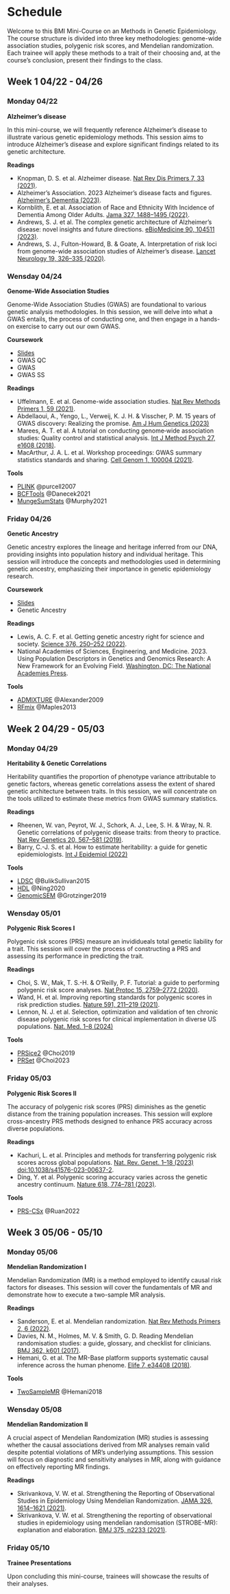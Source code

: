 # Schedule {.unnumbered}
Welcome to this BMI Mini-Course on an Methods in Genetic Epidemiology. The course structure is divided into three key methodologies: genome-wide association studies, polygenic risk scores, and Mendelian randomization. Each trainee will apply these methods to a trait of their choosing and, at the course's conclusion, present their findings to the class.

## Week 1 04/22 - 04/26
### Monday 04/22
**Alzheimer's disease**

In this mini-course, we will frequently reference Alzheimer's disease to illustrate various genetic epidemiology methods. This session aims to introduce Alzheimer's disease and explore significant findings related to its genetic architecture.

**Readings**

- Knopman, D. S. et al. Alzheimer disease. [Nat Rev Dis Primers 7, 33 (2021)](https://doi.org/10.1038/s41572-021-00269-y).
- Alzheimer's Association. 2023 Alzheimer’s disease facts and figures. [Alzheimer’s Dementia (2023)](https://doi.org/10.1002/alz.13016).
- Kornblith, E. et al. Association of Race and Ethnicity With Incidence of Dementia Among Older Adults. [Jama 327, 1488–1495 (2022)](https://doi.org/10.1001/jama.2022.3550).
- Andrews, S. J. et al. The complex genetic architecture of Alzheimer’s disease: novel insights and future directions. [eBioMedicine 90, 104511 (2023)](https://doi.org/10.1016/j.ebiom.2023.104511).
- Andrews, S. J., Fulton-Howard, B. & Goate, A. Interpretation of risk loci from genome-wide association studies of Alzheimer’s disease. [Lancet Neurology 19, 326–335 (2020)](https://doi.org/10.1016/s1474-4422(19)30435-1).

### Wensday 04/24
**Genome-Wide Association Studies**

Genome-Wide Association Studies (GWAS) are foundational to various genetic analysis methodologies. In this session, we will delve into what a GWAS entails, the process of conducting one, and then engage in a hands-on exercise to carry out our own GWAS.

**Coursework**

- [Slides](https://www.dropbox.com/scl/fi/8ybwp5a78wh220t01132b/GWAS.pdf?rlkey=6yw2a6pgjpu0xfkbesiiwaybw&dl=0)
- GWAS QC
- GWAS 
- GWAS SS

**Readings**

- Uffelmann, E. et al. Genome-wide association studies. [Nat Rev Methods Primers 1, 59 (2021)](https://www.nature.com/articles/s43586-021-00056-9).
- Abdellaoui, A., Yengo, L., Verweij, K. J. H. & Visscher, P. M. 15 years of GWAS discovery: Realizing the promise. [Am J Hum Genetics (2023)](https://doi.org/10.1016/j.ajhg.2022.12.011)
- Marees, A. T. et al. A tutorial on conducting genome‐wide association studies: Quality control and statistical analysis. [Int J Method Psych 27, e1608 (2018)](https://doi.org/10.1002/mpr.1608).
- MacArthur, J. A. L. et al. Workshop proceedings: GWAS summary statistics standards and sharing. [Cell Genom 1, 100004 (2021)](https://pubmed.ncbi.nlm.nih.gov/36082306/).
  
**Tools**

- [PLINK](https://www.cog-genomics.org/plink/) @purcell2007
- [BCFTools](https://samtools.github.io/bcftools/howtos/index.html) @Danecek2021
- [MungeSumStats](https://neurogenomics.github.io/MungeSumstats/) @Murphy2021 

### Friday 04/26
**Genetic Ancestry** 

Genetic ancestry explores the lineage and heritage inferred from our DNA, providing insights into population history and individual heritage. This session will introduce the concepts and methodologies used in determining genetic ancestry, emphasizing their importance in genetic epidemiology research. 

**Coursework**

- [Slides](https://www.dropbox.com/scl/fi/xl0qg07teidd2mr9kofnq/GeneticAncestry.pdf?rlkey=tuezagblubu4zb9bc16p80a56&dl=0)
- Genetic Ancestry

**Readings**

- Lewis, A. C. F. et al. Getting genetic ancestry right for science and society. [Science 376, 250–252 (2022)](https://doi.org/10.1126/science.abm7530).
- National Academies of Sciences, Engineering, and Medicine. 2023. Using Population Descriptors in Genetics and Genomics Research: A New Framework for an Evolving Field. [Washington, DC: The National Academies Press](https://doi.org/10.17226/26902).

**Tools**

- [ADMIXTURE](https://dalexander.github.io/admixture/) @Alexander2009
- [RFmix](https://github.com/slowkoni/rfmix) @Maples2013

## Week 2 04/29 - 05/03
### Monday 04/29
**Heritability & Genetic Correlations** 

Heritability quantifies the proportion of phenotype variance attributable to genetic factors, whereas genetic correlations assess the extent of shared genetic architecture between traits. In this session, we will concentrate on the tools utilized to estimate these metrics from GWAS summary statistics.

**Readings**

- Rheenen, W. van, Peyrot, W. J., Schork, A. J., Lee, S. H. & Wray, N. R. Genetic correlations of polygenic disease traits: from theory to practice. [Nat Rev Genetics 20, 567–581 (2019)](https://doi.org/10.1038/s41576-019-0137-z).
- Barry, C.-J. S. et al. How to estimate heritability: a guide for genetic epidemiologists. [Int J Epidemiol (2022)](https://doi.org/10.1093/ije/dyac224)

**Tools**

- [LDSC](https://github.com/bulik/ldsc) @BulikSullivan2015
- [HDL](https://github.com/zhenin/HDL) @Ning2020
- [GenomicSEM](https://github.com/GenomicSEM/GenomicSEM) @Grotzinger2019

### Wensday 05/01
**Polygenic Risk Scores I** 

Polygenic risk scores (PRS) measure an invididueals total genetic liability for a trait. This session will cover the process of constructing a PRS and assessing its performance in predicting the trait.

**Readings**

- Choi, S. W., Mak, T. S.-H. & O’Reilly, P. F. Tutorial: a guide to performing polygenic risk score analyses. [Nat Protoc 15, 2759–2772 (2020)](https://www.nature.com/articles/s41596-020-0353-1).
- Wand, H. et al. Improving reporting standards for polygenic scores in risk prediction studies. [Nature 591, 211–219 (2021)](https://www.nature.com/articles/s41586-021-03243-6).
-  Lennon, N. J. et al. Selection, optimization and validation of ten chronic disease polygenic risk scores for clinical implementation in diverse US populations. [Nat. Med. 1–8 (2024)](doi:10.1038/s41591-024-02796-z)
  
**Tools**  

- [PRSice2](https://choishingwan.github.io/PRSice/) @Choi2019
- [PRSet](https://choishingwan.github.io/PRSice/quick_start_prset/) @Choi2023

### Friday 05/03
**Polygenic Risk Scores II**

The accuracy of polygenic risk scores (PRS) diminishes as the genetic distance from the training population increases. This session will explore cross-ancestry PRS methods designed to enhance PRS accuracy across diverse populations.

**Readings**

- Kachuri, L. et al. Principles and methods for transferring polygenic risk scores across global populations. [Nat. Rev. Genet. 1–18 (2023) doi:10.1038/s41576-023-00637-2](https://www.nature.com/articles/s41576-023-00637-2).
- Ding, Y. et al. Polygenic scoring accuracy varies across the genetic ancestry continuum. [Nature 618, 774–781 (2023)](https://www.nature.com/articles/s41586-023-06079-4).
  
**Tools**

- [PRS-CSx](https://github.com/getian107/PRScsx) @Ruan2022

## Week 3 05/06 - 05/10
### Monday 05/06
**Mendelian Randomization I**

Mendelian Randomization (MR) is a method employed to identify causal risk factors for diseases. This session will cover  the fundamentals of MR and demonstrate how to execute a two-sample MR analysis.

**Readings**

- Sanderson, E. et al. Mendelian randomization. [Nat Rev Methods Primers 2, 6 (2022)](https://www.nature.com/articles/s43586-021-00092-5).
- Davies, N. M., Holmes, M. V. & Smith, G. D. Reading Mendelian randomisation studies: a guide, glossary, and checklist for clinicians. [BMJ 362, k601 (2017)](https://www.bmj.com/content/362/bmj.k601).
- Hemani, G. et al. The MR-Base platform supports systematic causal inference across the human phenome. [Elife 7, e34408 (2018)](https://pubmed.ncbi.nlm.nih.gov/29846171/).

**Tools**

- [TwoSampleMR](https://mrcieu.github.io/TwoSampleMR/) @Hemani2018

### Wensday 05/08
**Mendelian Randomization II** 

A crucial aspect of Mendelian Randomization (MR) studies is assessing whether the causal associations derived from MR analyses remain valid despite potential violations of MR's underlying assumptions. This session will focus on diagnostic and sensitivity analyses in MR, along with guidance on effectively reporting MR findings.

**Readings**

- Skrivankova, V. W. et al. Strengthening the Reporting of Observational Studies in Epidemiology Using Mendelian Randomization. [JAMA 326, 1614–1621 (2021)](https://jamanetwork.com/journals/jama/fullarticle/2785494).
- Skrivankova, V. W. et al. Strengthening the reporting of observational studies in epidemiology using mendelian randomisation (STROBE-MR): explanation and elaboration. [BMJ 375, n2233 (2021)](https://www.bmj.com/content/375/bmj.n2233).
  

### Friday 05/10
**Trainee Presentations**

Upon concluding this mini-course, trainees will showcase the results of their analyses.


